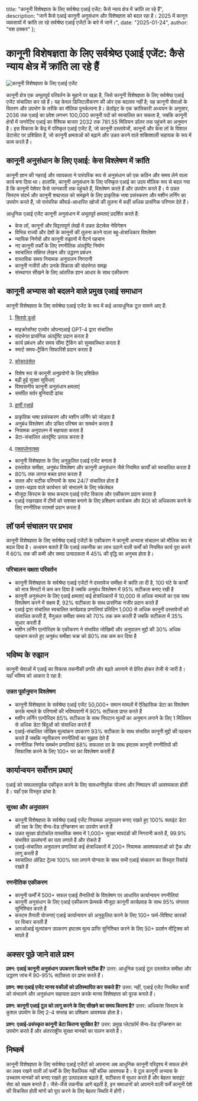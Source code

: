   title: "कानूनी विशेषज्ञता के लिए सर्वश्रेष्ठ एआई एजेंट: कैसे न्याय क्षेत्र में क्रांति ला रहे हैं",
  description: "जानें कैसे एआई कानूनी अनुसंधान और विशेषज्ञता को बदल रहा है। 2025 में कानून व्यवसायों में क्रांति ला रहे सर्वश्रेष्ठ एआई एजेंटों के बारे में जानें।",
  date: "2025-01-24",
  author: "यश ठक्कर"
};

# कानूनी विशेषज्ञता के लिए सर्वश्रेष्ठ एआई एजेंट: कैसे न्याय क्षेत्र में क्रांति ला रहे हैं

![कानूनी विशेषज्ञता के लिए एआई एजेंट](/images/blog-posts/ai-agents-for-legal-expertise.jpeg)

कानूनी क्षेत्र एक अभूतपूर्व परिवर्तन के मुहाने पर खड़ा है, जिसे कानूनी विशेषज्ञता के लिए सर्वश्रेष्ठ एआई एजेंट संचालित कर रहे हैं। यह केवल डिजिटलीकरण की ओर एक बदलाव नहीं है; यह कानूनी सेवाओं के वितरण और उपभोग के तरीके का मौलिक पुनर्कल्पना है। डेलॉइट के एक क्रांतिकारी अध्ययन के अनुसार, 2036 तक एआई का प्रवेश लगभग 100,000 कानूनी पदों को स्वचालित कर सकता है, जबकि कानूनी क्षेत्रों में जनरेटिव एआई का वैश्विक बाजार 2032 तक 781.55 मिलियन डॉलर तक पहुंचने का अनुमान है। इस विकास के केंद्र में परिष्कृत एआई एजेंट हैं, जो कानूनी दस्तावेजों, कानूनों और केस लॉ के विशाल डेटासेट पर प्रशिक्षित हैं, जो कानूनी क्षमताओं को बढ़ाने और उन्नत करने वाले शक्तिशाली सहायक के रूप में काम करते हैं।

## कानूनी अनुसंधान के लिए एआई: केस विश्लेषण में क्रांति

कानूनी ज्ञान की गहराई और व्यापकता ने पारंपरिक रूप से अनुसंधान को एक कठिन और समय लेने वाला कार्य बना दिया था। हालांकि, कानूनी अनुसंधान के लिए परिष्कृत एआई का उदय मौलिक रूप से बदल गया है कि कानूनी पेशेवर कैसे जानकारी तक पहुंचते हैं, विश्लेषण करते हैं और उपयोग करते हैं। ये उन्नत सिस्टम संदर्भ और कानूनी शब्दजाल को समझने के लिए प्राकृतिक भाषा प्रसंस्करण और मशीन लर्निंग का उपयोग करते हैं, जो पारंपरिक कीवर्ड-आधारित खोजों की तुलना में कहीं अधिक प्रासंगिक परिणाम देते हैं।

आधुनिक एआई एजेंट कानूनी अनुसंधान में अभूतपूर्व क्षमताएं प्रदर्शित करते हैं:

- केस लॉ, कानूनों और विद्वत्तापूर्ण लेखों में उन्नत डेटाबेस नेविगेशन
- विभिन्न राज्यों और देशों के कानूनों की तुलना करने वाला बहु-क्षेत्राधिकार विश्लेषण
- न्यायिक निर्णयों और कानूनी रुझानों में पैटर्न पहचान
- नए कानूनी तर्कों के लिए रणनीतिक अंतर्दृष्टि निर्माण
- स्वचालित संक्षिप्त लेखन और उद्धरण प्रबंधन
- वास्तविक समय नियामक अनुपालन निगरानी
- कानूनी नजीरों और उनके विकास की संदर्भगत समझ
- संस्थागत सीखने के लिए आंतरिक ज्ञान आधार के साथ एकीकरण

## कानूनी अभ्यास को बदलने वाले प्रमुख एआई समाधान

कानूनी विशेषज्ञता के लिए सर्वश्रेष्ठ एआई एजेंट के रूप में कई अत्याधुनिक टूल सामने आए हैं:

1. [क्लियो डुओ](https://www.clio.com/blog/clio-duo/)
- माइक्रोसॉफ्ट एज़्योर ओपनएआई GPT-4 द्वारा संचालित
- संदर्भगत प्रासंगिक अंतर्दृष्टि प्रदान करता है
- कार्य प्रबंधन और समय सीमा ट्रैकिंग को सुव्यवस्थित करता है
- स्मार्ट समय-ट्रैकिंग सिफारिशें प्रदान करता है

2. [कोकाउंसेल](https://casetext.com/blog/casetext-announces-cocounsel-ai-legal-assistant/)
- विशेष रूप से कानूनी अनुप्रयोगों के लिए प्रशिक्षित
- बढ़ी हुई सुरक्षा सुविधाएं
- विश्वसनीय कानूनी अनुसंधान क्षमताएं
- समर्पित सर्वर बुनियादी ढांचा

3. [हार्वी एआई](https://www.harvey.ai/)
- प्राकृतिक भाषा प्रसंस्करण और मशीन लर्निंग को जोड़ता है
- अनुबंध विश्लेषण और उचित परिश्रम का समर्थन करता है
- नियामक अनुपालन में सहायता करता है
- डेटा-संचालित अंतर्दृष्टि उत्पन्न करता है

4. [एक्सप्लेनएक्स](https://www.explainx.ai/demo)
- कानूनी विशेषज्ञता के लिए अनुकूलित एआई एजेंट बनाता है
- दस्तावेज़ समीक्षा, अनुबंध विश्लेषण और कानूनी अनुसंधान जैसे नियमित कार्यों को स्वचालित करता है
- 80% तक लागत बचत प्राप्त करता है
- सतत और सटीक परिणामों के साथ 24/7 संचालित होता है
- उतार-चढ़ाव वाले कार्यभार को संभालने के लिए स्केलेबल
- मौजूदा सिस्टम के साथ कस्टम एआई एजेंट विकास और एकीकरण प्रदान करता है
- एआई रखरखाव में टीमों को सशक्त बनाने के लिए प्रशिक्षण कार्यक्रम और ROI को अधिकतम करने के लिए रणनीतिक परामर्श प्रदान करता है

## लॉ फर्म संचालन पर प्रभाव

कानूनी विशेषज्ञता के लिए सर्वश्रेष्ठ एआई एजेंटों के एकीकरण ने कानूनी अभ्यास संचालन को मौलिक रूप से बदल दिया है। अध्ययन बताते हैं कि एआई तकनीक का लाभ उठाने वाली फर्मों को नियमित कार्य पूरा करने में 60% तक की कमी और समग्र उत्पादकता में 45% की वृद्धि का अनुभव होता है।

### परिचालन दक्षता परिवर्तन
* कानूनी विशेषज्ञता के सर्वश्रेष्ठ एआई एजेंटों ने दस्तावेज समीक्षा में क्रांति ला दी है, 100 घंटे के कार्यों को मात्र मिनटों में कम कर दिया है जबकि अनुबंध विश्लेषण में 95% सटीकता बनाए रखी है
* कानूनी अनुसंधान के लिए एआई क्षमताएं कई क्षेत्राधिकारों में 10,000 से अधिक मामलों का एक साथ विश्लेषण करने में सक्षम हैं, 92% सटीकता के साथ प्रासंगिक नजीर प्रदान करते हैं
* एआई द्वारा संचालित स्वचालित कार्यप्रवाह प्रणालियां प्रतिदिन 1,000 से अधिक कानूनी दस्तावेजों को संसाधित करती हैं, मैनुअल समीक्षा समय को 70% तक कम करती हैं जबकि सटीकता में 35% सुधार करती हैं
* मशीन लर्निंग एल्गोरिदम के एकीकरण ने संभावित जोखिमों और अनुपालन मुद्दों की 30% अधिक पहचान करते हुए अनुबंध समीक्षा चक्र को 80% तक कम कर दिया है

## भविष्य के रुझान

कानूनी सेवाओं में एआई का विकास तकनीकी प्रगति और बढ़ते अपनाने से प्रेरित होकर तेजी से जारी है। यहाँ भविष्य को आकार दे रहा है:

### उन्नत पूर्वानुमान विश्लेषण
* कानूनी विशेषज्ञता के सर्वश्रेष्ठ एआई एजेंट 50,000+ समान मामलों में ऐतिहासिक डेटा का विश्लेषण करके मामले के परिणामों की भविष्यवाणी में 90% सटीकता प्राप्त करते हैं
* मशीन लर्निंग एल्गोरिदम 85% सटीकता के साथ निपटान मूल्यों का अनुमान लगाने के लिए 1 मिलियन से अधिक डेटा बिंदुओं को संसाधित करते हैं
* एआई-संचालित जोखिम मूल्यांकन उपकरण 93% सटीकता के साथ संभावित कानूनी मुद्दों की पहचान करते हैं जबकि न्यूनीकरण रणनीतियों का सुझाव देते हैं
* रणनीतिक निर्णय समर्थन प्रणालियां 88% सफलता दर के साथ इष्टतम कानूनी रणनीतियों की सिफारिश करने के लिए 100+ चर का विश्लेषण करती हैं

## कार्यान्वयन सर्वोत्तम प्रथाएं

एआई को सफलतापूर्वक एकीकृत करने के लिए सावधानीपूर्वक योजना और निष्पादन की आवश्यकता होती है। यहाँ एक विस्तृत ढांचा है:

### सुरक्षा और अनुपालन
* कानूनी विशेषज्ञता के सर्वश्रेष्ठ एआई एजेंट नियामक अनुपालन बनाए रखते हुए 100% क्लाइंट डेटा की रक्षा के लिए सैन्य-ग्रेड एन्क्रिप्शन का उपयोग करते हैं
* उन्नत सुरक्षा प्रोटोकॉल वास्तविक समय में 1,000+ सुरक्षा मापदंडों की निगरानी करते हैं, 99.9% संभावित उल्लंघनों का पता लगाते हैं और रोकते हैं
* एआई-संचालित अनुपालन प्रणालियां कई क्षेत्राधिकारों में 200+ नियामक आवश्यकताओं को ट्रैक और लागू करती हैं
* स्वचालित ऑडिट ट्रेल्स 100% पता लगाने योग्यता के साथ सभी एआई संचालन का विस्तृत रिकॉर्ड रखते हैं

### रणनीतिक एकीकरण
* कानूनी फर्मों में 500+ सफल एआई तैनातियों के विश्लेषण पर आधारित कार्यान्वयन रणनीतियां
* कानूनी अनुसंधान के लिए एआई एकीकरण फ्रेमवर्क मौजूदा कानूनी कार्यप्रवाह के साथ 95% संगतता सुनिश्चित करते हैं
* कस्टम तैनाती योजनाएं एआई कार्यान्वयन को अनुकूलित करने के लिए 100+ फर्म-विशिष्ट कारकों पर विचार करती हैं
* आरओआई मूल्यांकन उपकरण इष्टतम मूल्य प्राप्ति सुनिश्चित करने के लिए 50+ प्रदर्शन मीट्रिक्स को मापते हैं

## अक्सर पूछे जाने वाले प्रश्न

**प्रश्न: एआई कानूनी अनुसंधान उपकरण कितने सटीक हैं?**
उत्तर: आधुनिक एआई टूल दस्तावेज़ समीक्षा और उद्धरण जांच में 90-95% सटीकता दर प्राप्त करते हैं।

**प्रश्न: क्या एआई एजेंट मानव वकीलों को प्रतिस्थापित कर सकते हैं?**
उत्तर: नहीं, एआई एजेंट नियमित कार्यों को संभालने और अनुसंधान सहायता प्रदान करके मानव विशेषज्ञता को पूरक बनाते हैं।

**प्रश्न: कानूनी एआई टूल को लागू करने के लिए सीखने का समय कितना है?**
उत्तर: अधिकांश सिस्टम के कुशल उपयोग के लिए 2-4 सप्ताह का प्रशिक्षण आवश्यक होता है।

**प्रश्न: एआई-प्रसंस्कृत कानूनी डेटा कितना सुरक्षित है?**
उत्तर: प्रमुख प्लेटफ़ॉर्म सैन्य-ग्रेड एन्क्रिप्शन का उपयोग करते हैं और अंतरराष्ट्रीय सुरक्षा मानकों का पालन करते हैं।

## निष्कर्ष

कानूनी विशेषज्ञता के लिए सर्वश्रेष्ठ एआई एजेंटों को अपनाना अब आधुनिक कानूनी परिदृश्य में सफल होने का लक्ष्य रखने वाली लॉ फर्मों के लिए वैकल्पिक नहीं बल्कि आवश्यक है। ये टूल कानूनी अभ्यास के उच्चतम मानकों को बनाए रखते हुए उत्पादकता बढ़ाते हैं, सटीकता में सुधार करते हैं और बेहतर क्लाइंट सेवा को सक्षम बनाते हैं। जैसे-जैसे तकनीक आगे बढ़ती है, इन समाधानों को अपनाने वाली फर्में कानूनी पेशे की विकसित होती मांगों को पूरा करने के लिए बेहतर स्थिति में होंगी।